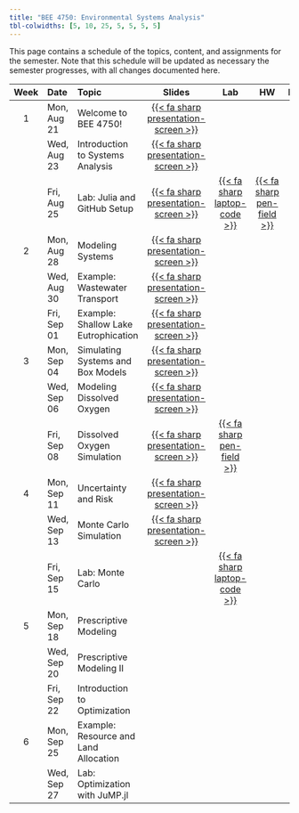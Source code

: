 ```yaml
---
title: "BEE 4750: Environmental Systems Analysis"
tbl-colwidths: [5, 10, 25, 5, 5, 5, 5]
---
```


This page contains a schedule of the topics, content, and assignments for the semester.
Note that this schedule will be updated as necessary the semester progresses, with all changes documented here.

::: column-screen-inset-right
| Week | Date        | Topic | Slides | Lab | HW | Project |
:-----:|:------------|:------|:------:|:--:|:---:|:--:|:-------:|
| 1    | Mon, Aug 21 | Welcome to BEE 4750! | [{{< fa sharp presentation-screen >}}](slides/lecture01-1.qmd){target="_blank"}  | | | |
|      | Wed, Aug 23 | Introduction to Systems Analysis | [{{< fa sharp presentation-screen >}}](slides/lecture01-2.qmd){target="_blank"}   | | | | 
|      | Fri, Aug 25 | Lab: Julia and GitHub Setup | [{{< fa sharp presentation-screen >}}](slides/lecture01-3.qmd){target="_blank"} | [{{< fa sharp laptop-code >}}](labs/lab01/lab01.qmd) |  [{{< fa sharp pen-field >}}](hw/hw01/hw01.qmd) | | 
| 2    | Mon, Aug 28 | Modeling Systems | [{{< fa sharp presentation-screen >}}](slides/lecture02-1.qmd){target="_blank"} | | | |
|      | Wed, Aug 30 | Example: Wastewater Transport | [{{< fa sharp presentation-screen >}}](slides/lecture02-2.qmd){target="_blank"} | | | | 
|      | Fri, Sep 01 | Example: Shallow Lake Eutrophication | [{{< fa sharp presentation-screen >}}](slides/lecture02-3.qmd){target="_blank"} | | | |
| 3    | Mon, Sep 04 | Simulating Systems and Box Models | [{{< fa sharp presentation-screen >}}](slides/lecture03-1.qmd){target="_blank"} | | | |
|      | Wed, Sep 06 | Modeling Dissolved Oxygen | [{{< fa sharp presentation-screen >}}](slides/lecture03-2.qmd){target="_blank"} | | | |
|      | Fri, Sep 08 | Dissolved Oxygen Simulation | [{{< fa sharp presentation-screen >}}](slides/lecture03-3.qmd){target="_blank"} | [{{< fa sharp pen-field >}}](hw/hw02/hw02.qmd) | | | 
| 4    | Mon, Sep 11 | Uncertainty and Risk | [{{< fa sharp presentation-screen >}}](slides/lecture04-1.qmd){target="_blank"} | | | |
|      | Wed, Sep 13 | Monte Carlo Simulation | [{{< fa sharp presentation-screen >}}](slides/lecture04-2.qmd){target="_blank"} | | | |
|      | Fri, Sep 15 | Lab: Monte Carlo | | [{{< fa sharp laptop-code >}}](labs/lab02/lab02.qmd) | | |
| 5    | Mon, Sep 18 | Prescriptive Modeling | | | | |
|      | Wed, Sep 20 | Prescriptive Modeling II | | | | |
|      | Fri, Sep 22 | Introduction to Optimization | | | | |
| 6    | Mon, Sep 25 | Example: Resource and Land Allocation | | | | |
|      | Wed, Sep 27 | Lab: Optimization with JuMP.jl | | | | |

:::

